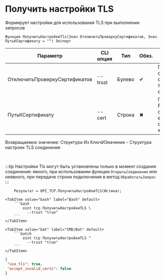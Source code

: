 ﻿---
sidebar_position: 9
description: Получить настройки TLS и другие функции для работы с TCP в Открытом пакете интеграций - бесплатной open-source библиотеке интеграций для 1С:Предприятие 8, OneScript и CLI
keywords: [1C, 1С, 1С:Предприятие, 1С:Предприятие 8.3, API, Интеграция, Сервисы, Обмен, OneScript, CLI, TCP]
---


# Получить настройки TLS
 Формирует настройки для использования TLS при выполнении запросов



`Функция ПолучитьНастройкиTls(Знач ОтключитьПроверкуСертификатов, Знач ПутьКСертификату = "") Экспорт`

  | Параметр | CLI опция | Тип | Обяз. | Назначение |
  |-|-|-|-|-|
  | ОтключитьПроверкуСертификатов | --trust | Булево | &#x2714; | Позволяет работать с некорретными сертификатами, в т.ч. самоподписанными |
  | ПутьКСертификату | --cert | Строка | &#x2716; | Путь к корневому PEM файлу сертификата, если его нет в системном хранилище |

  
  Возвращаемое значение:   Структура Из КлючИЗначение - Структура настроек TLS соединения

<br/>

:::tip
Настройки Tls могут быть установлены только в момент создания соединения: явного, при использовании функции `ОткрытьСоединение` или неявного, при передаче строки подключения в метод `ОбработатьЗапрос`
:::
<br/>



```bsl title="Пример использования для 1С:Предприятие/OneScript"
    Результат = OPI_TCP.ПолучитьНастройкиTLS(Истина);
```
    

 <Tabs>
  
    <TabItem value="bash" label="Bash" default>
        ```bash
            oint tcp ПолучитьНастройкиTLS \
              --trust "true"
        ```
    </TabItem>
  
    <TabItem value="bat" label="CMD/Bat" default>
        ```batch
            oint tcp ПолучитьНастройкиTLS ^
              --trust "true"
        ```
    </TabItem>
</Tabs>


```json title="Результат"
{
 "use_tls": true,
 "accept_invalid_certs": false
}
```
